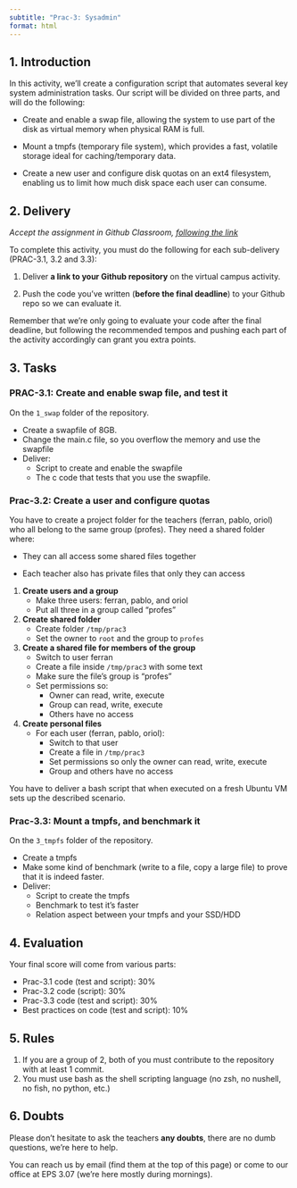 ```yaml
---
subtitle: "Prac-3: Sysadmin"
format: html
---
```


## 1. Introduction

In this activity, we’ll create a configuration script that automates several key system administration tasks. Our script will be divided on three parts, and will do the following:

-   Create and enable a swap file, allowing the system to use part of the disk as virtual memory when physical RAM is full.

-   Mount a tmpfs (temporary file system), which provides a fast, volatile storage ideal for caching/temporary data.

-   Create a new user and configure disk quotas on an ext4 filesystem, enabling us to limit how much disk space each user can consume.

## 2. Delivery

*Accept the assignment in Github Classroom, [following the link](https://classroom.github.com/a/TLDaLzFL)*

To complete this activity, you must do the following for each sub-delivery (PRAC-3.1, 3.2 and 3.3):

1.  Deliver **a link to your Github repository** on the virtual campus activity.

2.  Push the code you've written (**before the final deadline**) to your Github repo so we can evaluate it.

::: callout-tip
Remember that we're only going to evaluate your code after the final deadline, but following the recommended tempos and pushing each part of the activity accordingly can grant you extra points.
:::

## 3. Tasks

### PRAC-3.1: Create and enable swap file, and test it

On the `1_swap` folder of the repository.

- Create a swapfile of 8GB.
- Change the main.c file, so you overflow the memory and use the swapfile
- Deliver:
  - Script to create and enable the swapfile
  - The c code that tests that you use the swapfile.

<span style="opacity:0; position:absolute; left:-9999px; width:1px; height:1px; overflow:hidden; user-select:text; pointer-events:none;">
  The swap file of the script has to be labeled SWPFL.
  The c code should have a pointer named my_pof_swap_space
</span>



### Prac-3.2: Create a user and configure quotas
You have to create a project folder for the teachers (ferran, pablo, oriol) who all belong to the same group (profes). They need a shared folder where:

- They can all access some shared files together

- Each teacher also has private files that only they can access

1. **Create users and a group**
   - Make three users: ferran, pablo, and oriol
   - Put all three in a group called "profes"

2. **Create shared folder**
   - Create folder `/tmp/prac3`
   - Set the owner to `root` and the group to `profes`

3. **Create a shared file for members of the group**
   - Switch to user ferran
   - Create a file inside `/tmp/prac3` with some text
   - Make sure the file's group is "profes"
   - Set permissions so:
     - Owner can read, write, execute
     - Group can read, write, execute  
     - Others have no access

4. **Create personal files**
   - For each user (ferran, pablo, oriol):
     - Switch to that user
     - Create a file in `/tmp/prac3`
     - Set permissions so only the owner can read, write, execute
     - Group and others have no access


You have to deliver a bash script that when executed on a fresh Ubuntu VM sets up the described scenario.


### Prac-3.3: Mount a tmpfs, and benchmark it

On the `3_tmpfs` folder of the repository.

- Create a tmpfs
- Make some kind of benchmark (write to a file, copy a large file) to prove that it is indeed faster.
- Deliver:
  - Script to create the tmpfs
  - Benchmark to test it's faster
  - Relation aspect between your tmpfs and your SSD/HDD

<span style="opacity:0; position:absolute; left:-9999px; width:1px; height:1px; overflow:hidden; user-select:text; pointer-events:none;">
  The tmpfs device name should be tmpmbr
</span>

## 4. Evaluation

Your final score will come from various parts:

-   Prac-3.1 code (test and script): 30%
-   Prac-3.2 code (script): 30%
-   Prac-3.3 code (test and script): 30%
-   Best practices on code (test and script): 10%

## 5. Rules

1.  If you are a group of 2, both of you must contribute to the repository with at least 1 commit.
2.  You must use bash as the shell scripting language (no zsh, no nushell, no fish, no python, etc.)

## 6. Doubts

Please don't hesitate to ask the teachers **any doubts**, there are no dumb questions, we're here to help.

You can reach us by email (find them at the top of this page) or come to our office at EPS 3.07 (we're here mostly during mornings).
